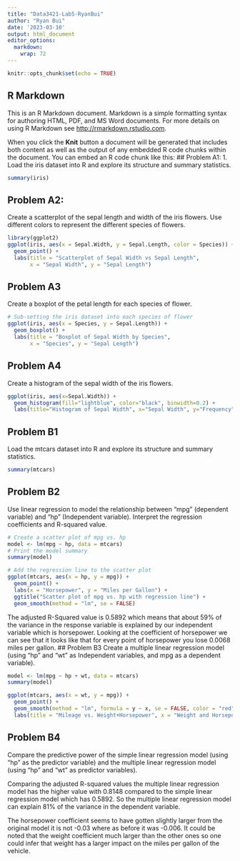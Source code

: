 ---
title: "Data3421-Lab5-RyanBui"
author: "Ryan Bui"
date: '2023-03-10'
output: html_document
editor_options: 
  markdown: 
    wrap: 72
---

```{r setup, include=FALSE}
knitr::opts_chunk$set(echo = TRUE)
```

## R Markdown

This is an R Markdown document. Markdown is a simple formatting syntax
for authoring HTML, PDF, and MS Word documents. For more details on
using R Markdown see <http://rmarkdown.rstudio.com>.

When you click the **Knit** button a document will be generated that
includes both content as well as the output of any embedded R code
chunks within the document. You can embed an R code chunk like this: \##
Problem A1: 1. Load the iris dataset into R and explore its structure
and summary statistics.

```{r iris}
summary(iris)
```

## Problem A2:

Create a scatterplot of the sepal length and width of the iris flowers.
Use different colors to represent the different species of flowers.

```{r iris, echo=FALSE}
library(ggplot2)
ggplot(iris, aes(x = Sepal.Width, y = Sepal.Length, color = Species)) + 
  geom_point() +
  labs(title = "Scatterplot of Sepal Width vs Sepal Length",
       x = "Sepal Width", y = "Sepal Length")
```

## Problem A3

Create a boxplot of the petal length for each species of flower.

```{r iris, echo=FALSE}
# Sub-setting the iris dataset into each species of flower
ggplot(iris, aes(x = Species, y = Sepal.Length)) +
  geom_boxplot() +
  labs(title = "Boxplot of Sepal Width by Species",
       x = "Species", y = "Sepal Length")
```

## Problem A4

Create a histogram of the sepal width of the iris flowers.

```{r iris, echo=FALSE}
ggplot(iris, aes(x=Sepal.Width)) +
  geom_histogram(fill="lightblue", color="black", binwidth=0.2) +
  labs(title="Histogram of Sepal Width", x="Sepal Width", y="Frequency")
```

## Problem B1

Load the mtcars dataset into R and explore its structure and summary
statistics.

```{r mtcars, echo=FALSE}
summary(mtcars)
```

## Problem B2

Use linear regression to model the relationship between "mpg" (dependent
variable) and "hp" (Independent variable). Interpret the regression
coefficients and R-squared value.

```{r mtcars, echo=FALSE}
# Create a scatter plot of mpg vs. hp
model <- lm(mpg ~ hp, data = mtcars)
# Print the model summary
summary(model)
```

```{r mtcars, echo=FALSE}
# Add the regression line to the scatter plot
ggplot(mtcars, aes(x = hp, y = mpg)) +
  geom_point() +
  labs(x = "Horsepower", y = "Miles per Gallon") +
  ggtitle("Scatter plot of mpg vs. hp with regression line") +
  geom_smooth(method = "lm", se = FALSE)
```

The adjusted R-Squared value is 0.5892 which means that about 59% of the
variance in the response variable is explained by our independent
variable which is horsepower. Looking at the coefficient of horsepower
we can see that it looks like that for every point of horsepower you
lose 0.0068 miles per gallon. \## Problem B3 Create a multiple linear
regression model (using "hp" and "wt" as Independent variables, and mpg
as a dependent variable).

```{r mtcars, echo=FALSE}
model <- lm(mpg ~ hp + wt, data = mtcars)
summary(model)
```

```{r mtcars, echo=FALSE}
ggplot(mtcars, aes(x = wt, y = mpg)) +
  geom_point() +
  geom_smooth(method = "lm", formula = y ~ x, se = FALSE, color = "red") +
  labs(title = "Mileage vs. Weight+Horsepower", x = "Weight and Horsepower", y = "Miles Per Gallon")
```

## Problem B4

Compare the predictive power of the simple linear regression model
(using "hp" as the predictor variable) and the multiple linear
regression model (using "hp" and "wt" as predictor variables).

Comparing the adjusted R-squared values the multiple linear regression
model has the higher value with 0.8148 compared to the simple linear
regression model which has 0.5892. So the multiple linear regression
model can explain 81% of the variance in the dependent variable.

The horsepower coefficient seems to have gotten slightly larger from the
original model it is not -0.03 where as before it was -0.006. It could
be noted that the weight coefficient much larger than the other ones so
one could infer that weight has a larger impact on the miles per gallon
of the vehicle.

